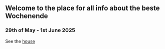 ## Welcome to the place for all info about the beste Wochenende

### 29th of May - 1st June 2025

See the [house](https://www.airbnb.nl/rooms/42055089?adults=16&children=0&infants=0&pets=0&wishlist_item_id=11004626680313&check_in=2025-05-29&check_out=2025-06-01&source_impression_id=p3_1744873891_P38x__zpPZajAUtm&previous_page_section_name=1000)
